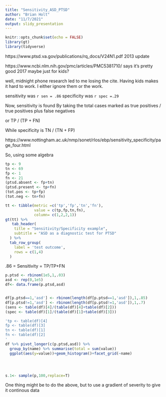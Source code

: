 ```yaml
---
title: "Sensitivity_ASD_PTSD"
author: "Brian Holt"
date: "11/7/2021"
output: slidy_presentation
---
```


```r
knitr::opts_chunk$set(echo = FALSE)
library(gt)
library(tidyverse)
```

https://www.ptsd.va.gov/publications/rq_docs/V24N1.pdf  2013 update

https://www.ncbi.nlm.nih.gov/pmc/articles/PMC5381710/  says it's pretty good 2017 maybe just for kids?

well, midnight phone research led to me losing the cite.   Having kids makes it hard to work.  I either ignore them or the work.  

sensitivity was `r sen = .86`
specificity was `r spec =.29`

Now, sensitivity is found By taking the total cases marked as true positives / true positives plus false negatives 

or TP / (TP + FN)

While specificity is  TN / (TN + FP)

https://www.nottingham.ac.uk/nmp/sonet/rlos/ebp/sensitivity_specificity/page_four.html


So, using some algebra

```r
tp <- 9
tn <- 69
fp <- 1
fn <- 21
(ptsd.absent <- fp+tn)
(ptsd.present <- tp+fn)
(tot.pos <- tp+fp)
(tot.neg <- tn+fn)

tt <- tibble(metric =c('tp','fp','tn','fn'),
             value = c(tp,fp,tn,fn),
             column= c(1,2,2,1))
gt(tt) %>% 
   tab_header(
    title = "Sensitivity/Specificity example",
    subtitle = "ASD as a diagnostic test for PTSD"
  ) %>% 
  tab_row_group(
    label = 'test outcome',
    rows = c(1,4)
  )
```

.86 = Sensitivity = TP/TP+FN


```r
p.ptsd <- rbinom(1e5,1,.03)
asd <- rep(0,1e5)
df<- data.frame(p.ptsd,asd)


df[p.ptsd==1,'asd'] <- rbinom(length(df[p.ptsd==1,'asd']),1,.85)
df[p.ptsd!=1,'asd'] <- rbinom(length(df[p.ptsd!=1,'asd']),1,.7)
(sens <- table(df)[4]/(table(df)[4]+table(df)[2]))
(spec <- table(df)[1]/(table(df)[1]+table(df)[3]))

'tp <- table(df)[4]
fp <- table(df)[3]
tn <- table(df)[1]
fn <- table(df)[2]
'
df %>% pivot_longer(c(p.ptsd,asd)) %>%
  group_by(name) %>% summarise(total = sum(value))
  ggplot(aes(y=value))+geom_histogram()+facet_grid(~name)




s.1<- sample(p,100,replace=T)


```





One thing might be to do the above, but to use a gradient of severity to give it continous data